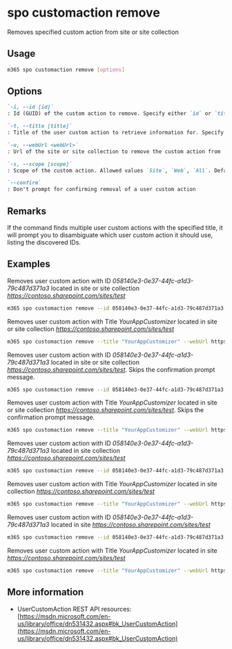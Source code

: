 
# spo customaction remove

Removes specified custom action from site or site collection

## Usage

```sh
m365 spo customaction remove [options]
```

## Options

```md definition-list
`-i, --id [id]`
: Id (GUID) of the custom action to remove. Specify either `id` or `title`

`-t, --title [title]`
: Title of the user custom action to retrieve information for. Specify either `id` or `title`

`-u, --webUrl <webUrl>`
: Url of the site or site collection to remove the custom action from

`-s, --scope [scope]`
: Scope of the custom action. Allowed values `Site`, `Web`, `All`. Default `All`

`--confirm`
: Don't prompt for confirming removal of a user custom action
```

<Global />

## Remarks

If the command finds multiple user custom actions with the specified title, it will prompt you to disambiguate which user custom action it should use, listing the discovered IDs.

## Examples

Removes user custom action with ID _058140e3-0e37-44fc-a1d3-79c487d371a3_ located in site or site collection _https://contoso.sharepoint.com/sites/test_

```sh
m365 spo customaction remove --id 058140e3-0e37-44fc-a1d3-79c487d371a3 --webUrl https://contoso.sharepoint.com/sites/test
```

Removes user custom action with Title _YourAppCustomizer_ located in site or site collection _https://contoso.sharepoint.com/sites/test_

```sh
m365 spo customaction remove --title "YourAppCustomizer" --webUrl https://contoso.sharepoint.com/sites/test
```

Removes user custom action with ID _058140e3-0e37-44fc-a1d3-79c487d371a3_ located in site or site collection _https://contoso.sharepoint.com/sites/test_. Skips the confirmation prompt message.

```sh
m365 spo customaction remove --id 058140e3-0e37-44fc-a1d3-79c487d371a3 --webUrl https://contoso.sharepoint.com/sites/test --confirm
```

Removes user custom action with Title _YourAppCustomizer_ located in site or site collection _https://contoso.sharepoint.com/sites/test_. Skips the confirmation prompt message.

```sh
m365 spo customaction remove --title "YourAppCustomizer" --webUrl https://contoso.sharepoint.com/sites/test --confirm
```

Removes user custom action with ID _058140e3-0e37-44fc-a1d3-79c487d371a3_ located in site collection _https://contoso.sharepoint.com/sites/test_

```sh
m365 spo customaction remove --id 058140e3-0e37-44fc-a1d3-79c487d371a3 --webUrl https://contoso.sharepoint.com/sites/test --scope Site
```

Removes user custom action with Title _YourAppCustomizer_ located in site collection _https://contoso.sharepoint.com/sites/test_

```sh
m365 spo customaction remove --title "YourAppCustomizer" --webUrl https://contoso.sharepoint.com/sites/test --scope Site
```

Removes user custom action with ID _058140e3-0e37-44fc-a1d3-79c487d371a3_ located in site _https://contoso.sharepoint.com/sites/test_

```sh
m365 spo customaction remove --id 058140e3-0e37-44fc-a1d3-79c487d371a3 --webUrl https://contoso.sharepoint.com/sites/test --scope Web
```

Removes user custom action with Title _YourAppCustomizer_ located in site _https://contoso.sharepoint.com/sites/test_

```sh
m365 spo customaction remove --title "YourAppCustomizer" --webUrl https://contoso.sharepoint.com/sites/test --scope Web
```

## More information

- UserCustomAction REST API resources: [https://msdn.microsoft.com/en-us/library/office/dn531432.aspx#bk_UserCustomAction](https://msdn.microsoft.com/en-us/library/office/dn531432.aspx#bk_UserCustomAction)
